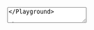 

<Playground playgroundLink="/storybook/ec/index.html?selectedKind=TextArea&selectedStory=default&stories=1">
  <TextArea
    id="example1"
    label={demoContentDefault.label}
    placeholder={demoContentDefault.placeholder}
    rows={4}
    helperText="Help message"
  />
</Playground>

## Disabled

<Playground playgroundLink="/storybook/ec/index.html?selectedKind=TextArea&selectedStory=default&stories=1">
  <TextArea
    id="example2"
    label={demoContentDefault.label}
    placeholder={demoContentDefault.placeholder}
    rows={4}
    helperText="Help message"
    disabled
  />
</Playground>

## With error

<Playground playgroundLink="/storybook/ec/index.html?selectedKind=TextArea&selectedStory=default&stories=1">
  <TextArea
    id="example3"
    label={demoContentDefault.label}
    placeholder={demoContentDefault.placeholder}
    rows={4}
    helperText="Help message"
    invalid
    invalidText="Error message"
  />
</Playground>
